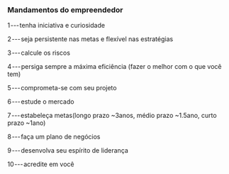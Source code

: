 






### Mandamentos do empreendedor

1 --- tenha iniciativa e curiosidade

2 --- seja persistente nas metas e flexível nas estratégias

3 --- calcule os riscos

4 --- persiga sempre a máxima eficiência (fazer o melhor com o que você
tem)

5 --- comprometa-se com seu projeto

6 --- estude o mercado

7 --- estabeleça metas(longo prazo \~3anos, médio prazo \~1.5ano, curto
prazo \~1ano)

8 --- faça um plano de negócios

9 --- desenvolva seu espírito de liderança

10 --- acredite em você


